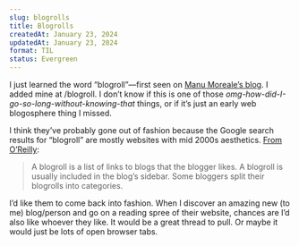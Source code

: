 ```yaml
---
slug: blogrolls
title: Blogrolls
createdAt: January 23, 2024
updatedAt: January 23, 2024
format: TIL
status: Evergreen
---
```


I just learned the word “blogroll”—first seen on [Manu Moreale’s blog](https://manuelmoreale.com/blogroll). I added mine at <Link href="/blogroll" target="_blank">/blogroll</Link>. I don’t know if this is one of those _omg-how-did-I-go-so-long-without-knowing-that_ things, or if it’s just an early web blogosphere thing I missed.

I think they’ve probably gone out of fashion because the Google search results for “blogroll” are mostly websites with mid 2000s aesthetics. [From O’Reilly](https://www.oreilly.com/library/view/think-before-you/9781118018811/ch005-sec027.html):

> A blogroll is a list of links to blogs that the blogger likes. A blogroll is usually included in the blog’s sidebar. Some bloggers split their blogrolls into categories.

I’d like them to come back into fashion. When I discover an amazing new (to me) blog/person and go on a reading spree of their website, chances are I’d also like whoever they like. It would be a great thread to pull. Or maybe it would just be lots of open browser tabs.

